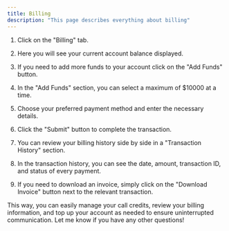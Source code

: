 ```yaml
---
title: Billing
description: "This page describes everything about billing"
---
```


1. Click on the "Billing" tab.

2. Here you will see your current account balance displayed.

3. If you need to add more funds to your account click on the "Add Funds" button.

4. In the "Add Funds" section, you can select a maximum of $10000 at a time.

5. Choose your preferred payment method and enter the necessary details.

6. Click the "Submit" button to complete the transaction.

7. You can review your billing history side by side in a "Transaction History" section.

8. In the transaction history, you can see the date, amount, transaction ID, and status of every payment.

9. If you need to download an invoice, simply click on the "Download Invoice" button next to the relevant transaction.

This way, you can easily manage your call credits, review your billing information, and top up your account as needed to ensure uninterrupted communication. Let me know if you have any other questions!
